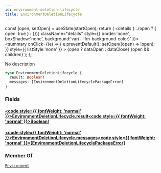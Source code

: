 ```yaml
---
id: environment-deletion-lifecycle
title: EnvironmentDeletionLifecycle
---
```









  const [open, setOpen] = useState(startOpen);
  return (
    <details {...(open ? { open: true } : {})} className="details" style={{ border:'none', boxShadow:'none', background:'var(--ifm-background-color)' }}>
      <summary
        onClick={(e) => {
          e.preventDefault();
          setOpen((open) => !open);
        }}
        style={{ listStyle:'none' }}
      >
      {open ? dataOpen : dataClose}
      </summary>
      {open && children}
    </details>
  );
};








No description


```graphql
type EnvironmentDeletionLifecycle {
  result: Boolean!
  messages: [EnvironmentDeletionLifecyclePackageError]
}
```




### Fields

#### [<code style={{ fontWeight: 'normal' }}>EnvironmentDeletionLifecycle.<b>result</b></code>](#)<Bullet />[<code style={{ fontWeight: 'normal' }}><b>Boolean!</b></code>](/swapi/types/scalars/boolean.mdx) <Badge class="badge badge--secondary badge--non_null" text="non-null"/> <Badge class="badge badge--secondary " text="scalar"/> 



#### [<code style={{ fontWeight: 'normal' }}>EnvironmentDeletionLifecycle.<b>messages</b></code>](#)<Bullet />[<code style={{ fontWeight: 'normal' }}><b>[EnvironmentDeletionLifecyclePackageError]</b></code>](/swapi/types/objects/environment-deletion-lifecycle-package-error.mdx) <Badge class="badge badge--secondary " text="list"/> <Badge class="badge badge--secondary " text="object"/> 







### Member Of

[`Environment`](/swapi/types/objects/environment.mdx)  <Badge class="badge badge--secondary badge--relation" text="object"/>
